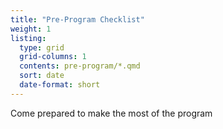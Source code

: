 ```yaml
---
title: "Pre-Program Checklist"
weight: 1
listing:
  type: grid
  grid-columns: 1
  contents: pre-program/*.qmd
  sort: date
  date-format: short
---
```


Come prepared to make the most of the program